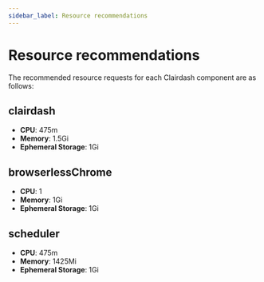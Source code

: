 ```yaml
---
sidebar_label: Resource recommendations
---
```


# Resource recommendations

The recommended resource requests for each Clairdash component are as follows:

## clairdash

- **CPU**: 475m
- **Memory**: 1.5Gi
- **Ephemeral Storage**: 1Gi

## browserlessChrome

- **CPU**: 1
- **Memory**: 1Gi
- **Ephemeral Storage**: 1Gi

## scheduler

- **CPU**: 475m
- **Memory**: 1425Mi
- **Ephemeral Storage**: 1Gi

